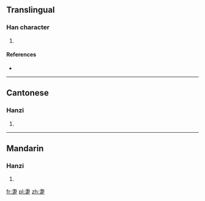 ==Translingual==

===Han character===
{{Han char|rn=103|rad=疋|as=03|sn=8|four=5080<sub>1</sub>|canj=十中卜人 (JLYO)}}

# {{defn|Han|sort=疋03}}

====References====
* {{Han ref|kx=0767.190|dkj=21997|dj=1177.200|hdz=42749.040|uh=758C|ud=30092|bh=CD73|bd=52595}}

----

==Cantonese==

===Hanzi===
{{yue-hanzi|jyut=|y=jit6}}

# {{defn|lang=yue|sort=疋03}}

----

==Mandarin==

===Hanzi===
{{cmn-hanzi|pin=[[niè]] ([[nie4]]), [[shù]] ([[shu4]])|wg=nieh<sup>4</sup>, shu<sup>4</sup>}}

# {{defn|lang=cmn|sort=疋03}}

[[fr:疌]]
[[pl:疌]]
[[zh:疌]]